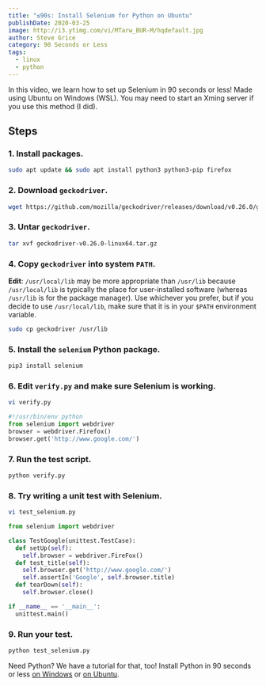 ```yaml
---
title: "≤90s: Install Selenium for Python on Ubuntu"
publishDate: 2020-03-25
image: http://i3.ytimg.com/vi/MTarw_BUR-M/hqdefault.jpg
author: Steve Grice
category: 90 Seconds or Less
tags:
  - linux
  - python
---
```


In this video, we learn how to set up Selenium in 90 seconds or less! Made using Ubuntu on Windows (WSL). You may need to start an Xming server if you use this method (I did).


<BlogYoutubeVideo videoId="MTarw_BUR-M" />

## Steps

### 1. Install packages.

```bash
sudo apt update && sudo apt install python3 python3-pip firefox
```

### 2. Download `geckodriver`.

```bash
wget https://github.com/mozilla/geckodriver/releases/download/v0.26.0/geckodriver-v0.26.0-linux64.tar.gz
```

### 3. Untar `geckodriver`.

```bash
tar xvf geckodriver-v0.26.0-linux64.tar.gz
```

### 4. Copy `geckodriver` into system `PATH`.

**Edit**: `/usr/local/lib` may be more appropriate than `/usr/lib` because `/usr/local/lib` is typically the place for user-installed software (whereas `/usr/lib` is for the package manager). Use whichever you prefer, but if you decide to use `/usr/local/lib`, make sure that it is in your `$PATH` environment variable.

```bash
sudo cp geckodriver /usr/lib
```

### 5. Install the `selenium` Python package.

```bash
pip3 install selenium
```

### 6. Edit `verify.py` and make sure Selenium is working.

```bash
vi verify.py
```

```python
#!/usr/bin/env python
from selenium import webdriver
browser = webdriver.Firefox() 
browser.get('http://www.google.com/')
```

### 7. Run the test script.

```bash
python verify.py
```

### 8. Try writing a unit test with Selenium.

```bash
vi test_selenium.py
```

```python
from selenium import webdriver

class TestGoogle(unittest.TestCase):
  def setUp(self):
    self.browser = webdriver.FireFox()
  def test_title(self): 
    self.browser.get('http://www.google.com/') 
    self.assertIn('Google', self.browser.title)
  def tearDown(self):
    self.browser.close()

if __name__ == '__main__':
  unittest.main()
```

### 9. Run your test.

```bash
python test_selenium.py
```

Need Python? We have a tutorial for that, too! Install Python in 90 seconds or less [on Windows](./python-windows) or [on Ubuntu](./python-ubuntu).
